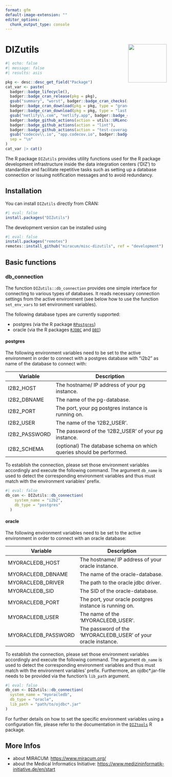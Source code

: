```yaml
---
format: gfm
default-image-extension: ""
editor_options: 
  chunk_output_type: console
---
```



# DIZutils <img src="man/figures/logo.png" align="right" width="120" />

<!-- badges: start -->
```r
#| echo: false
#| message: false
#| results: asis

pkg <- desc::desc_get_field("Package")
cat_var <- paste(
  badger::badge_lifecycle(),
  badger::badge_cran_release(pkg = pkg),
  gsub("summary", "worst", badger::badge_cran_checks(pkg = pkg)),
  badger::badge_cran_download(pkg = pkg, type = "grand-total", color = "blue"),
  badger::badge_cran_download(pkg = pkg, type = "last-month", color = "blue"),
  gsub("netlify\\.com", "netlify.app", badger::badge_dependencies(pkg = pkg)),
  badger::badge_github_actions(action = utils::URLencode("R CMD Check via {tic}")),
  badger::badge_github_actions(action = "lint"),
  badger::badge_github_actions(action = "test-coverage"),
  gsub("codecov\\.io", "app.codecov.io", badger::badge_codecov(ref = desc::desc_get_urls())),
  sep = "\n"
)
cat_var |> cat()
```
<!-- badges: end -->

The R package `DIZutils` provides utility functions used for the R package development infrastructure inside the data integration centers ('DIZ') to standardize and facilitate repetitive tasks such as setting up a database connection or issuing notification messages and to avoid redundancy.

## Installation

You can install `DIZutils` directly from CRAN:

```r
#| eval: false
install.packages("DIZutils")
```

The development version can be installed using

```r
#| eval: false
install.packages("remotes")
remotes::install_github("miracum/misc-dizutils", ref = "development")
```

## Basic functions

### db_connection

The function `DIZutils::db_connection` provides one simple interface for connecting to various types of databases. It reads necessary connection settings from the active environment (see below how to use the function `set_env_vars` to set environment variables).

The following database types are currently supported:

* postgres (via the R package [`RPostgres`](https://CRAN.R-project.org/package=RPostgres))
* oracle (via the R packages [`RJDBC`](https://CRAN.R-project.org/package=RJDBC) and [`DBI`](https://CRAN.R-project.org/package=DBI/))

#### postgres

The following environment variables need to be set to the active environment in order to connect with a postgres database with "i2b2" as name of the database to connect with:

| Variable          | Description                                                               |
| ----------------- | ------------------------------------------------------------------------- |
| I2B2_HOST         | The hostname/ IP address of your pg instance.                             |
| I2B2_DBNAME       | The name of the pg-database.                                              |
| I2B2_PORT         | The port, your pg postgres instance is running on.                        |
| I2B2_USER         | The name of the 'I2B2_USER'.                                              |
| I2B2_PASSWORD     | The password of the 'I2B2_USER' of your pg instance.                      |
| I2B2_SCHEMA       | (optional) The database schema on which queries should be performed.      |

To establish the connection, please set those environment variables accordingly and execute the following command. The argument `db_name` is used to detect the corresponding environment variables and thus must match with the environment variables' prefix.

```r
#| eval: false
db_con <- DIZutils::db_connection(
    system_name = "i2b2",
    db_type = "postgres"
  )
```

#### oracle

The following environment variables need to be set to the active environment in order to connect with an oracle database:

| Variable          | Description                                                               |
| ----------------- | ------------------------------------------------------------------------- |
| MYORACLEDB_HOST         | The hostname/ IP address of your oracle instance.                   |
| MYORACLEDB_DBNAME       | The name of the oracle-database.                                    |
| MYORACLEDB_DRIVER       | The path to the oracle jdbc driver.                                 |
| MYORACLEDB_SID          | The SID of the oracle-database.                                     |
| MYORACLEDB_PORT         | The port, your oracle postgres instance is running on.              |
| MYORACLEDB_USER         | The name of the 'MYORACLEDB_USER'.                                  |
| MYORACLEDB_PASSWORD     | The password of the 'MYORACLEDB_USER' of your oracle instance.      |

To establish the connection, please set those environment variables accordingly and execute the following command. The argument `db_name` is used to detect the corresponding environment variables and thus must match with the environment variables' prefix. Furthermore, an ojdbc*.jar-file needs to be provided via the function's `lib_path` argument.

```r
#| eval: false
db_con <- DIZutils::db_connection(
  system_name = "myoracledb",
  db_type = "oracle",
  lib_path = "path/to/ojdbc*.jar"
)
```

For further details on how to set the specific environment variables using a configuration file, please refer to the documentation in the [`DIZtools`](https://github.com/miracum/misc-diztools#setenv_file) R package.

## More Infos

* about MIRACUM: <https://www.miracum.org/>
* about the Medical Informatics Initiative: <https://www.medizininformatik-initiative.de/en/start>
